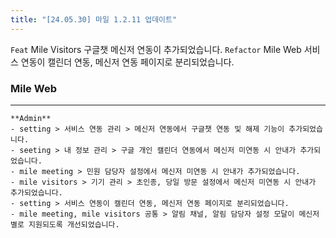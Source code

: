 ```yaml
---
title: "[24.05.30] 마일 1.2.11 업데이트"
---
```


<Note>

`Feat` Mile Visitors 구글챗 메신저 연동이 추가되었습니다.
`Refactor` Mile Web 서비스 연동이 캘린더 연동, 메신저 연동 페이지로 분리되었습니다.

</Note>

### Mile Web

---

    **Admin**
    - setting > 서비스 연동 관리 > 메신저 연동에서 구글챗 연동 및 해제 기능이 추가되었습니다.
    - seeting > 내 정보 관리 > 구글 개인 캘린더 연동에서 메신저 미연동 시 안내가 추가되었습니다.
    - mile meeting > 민원 담당자 설정에서 메신저 미연동 시 안내가 추가되었습니다.
    - mile visitors > 기기 관리 > 초인종, 당일 방문 설정에서 메신저 미연동 시 안내가 추가되었습니다.
    - setting > 서비스 연동이 캘린더 연동, 메신저 연동 페이지로 분리되었습니다.
    - mile meeting, mile visitors 공통 > 알림 채널, 알림 담당자 설정 모달이 메신저별로 지원되도록 개선되었습니다.
